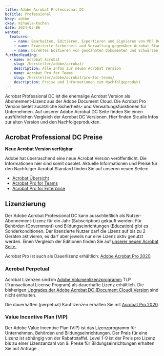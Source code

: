 ```yaml
---
title: Adobe Acrobat Professional DC
bcTitle: Professional
bkey: adobe
ckey: mihaela-kochan
date: 2024-03-06
wanted:
  features:
    - name: Bearbeiten, Editieren, Exportieren und Signieren von PDF Dokumenten
    - name: Erweiterte Sicherheit und Verwaltung gegenüber Acrobat Standard
    - name: Direktes Editieren von gescannten Dokumenten und Schwärzen sensibler Informationen
furtherReading:
  - name: Acrobat Acrobat
    slug: /hersteller/adobe/acrobat/
    description: Alle Infos zur neuen Acrobat Version
  - name: Acrobat Pro for Teams
    slug: /hersteller/adobe/acrobat/pro-for-teams/
    description: Preise und Informationen zum Nachfolgeprodukt
---
```




<Intro>

Acrobat Professional DC ist die ehemalige Acrobat Version als Abonnement-Lizenz aus der Adobe Document Cloud. Die Acrobat Pro Version bietet zusätzliche Sicherheits- und Verwaltungsfunktionen für Unternehmen. Auf unserer Adobe Acrobat DC Seite finden Sie einen ausführlichen Vergleich der Acrobat DC Versionen. Hier finden Sie alle Infos zur alten Version und den Nachfolgeprodukten.


</Intro>

<TOC />


## Acrobat Professional DC Preise

<Info>

**Neue Acrobat Version verfügbar**

Adobe hat überraschend eine neue Acrobat Version veröffentlicht. Die Informationen hier sind somit obsolet.
Aktuelle Informationen und Preise für den Nachfolger Acrobat Standard finden Sie auf unseren neuen Seiten:

<ArrowList>

- [Acrobat Übersicht](/hersteller/adobe/acrobat/)
- [Acrobat Pro for Teams](/hersteller/adobe/acrobat/pro-for-teams/)
- [Acrobat Pro for Enterprise](/hersteller/adobe/acrobat/pro-for-enterprise/)

</ArrowList>


</Info>


## Lizenzierung

  Der Adobe Acrobat Professional DC kann ausschließlich als Nutzer-Abonnement-Lizenz für ein Jahr (Subscription) gekauft werden. Für Behörden (Government) und Bildungseinrichtungen (Education) gibt es Sonderkonditionen. Der lizenzierte Nutzer darf die Lizenz auf bis zu 2 Geräten aktivieren, es darf aber jeweils nur eine Lizenz aktiv genutzt werden. Einen Vergleich der Editionen finden Sie auf [unserer neuen Acrobat Seite.](/hersteller/adobe/acrobat/#acrobat)

<Info>

  Acrobat Pro ist auch als Dauerlizenz erhältlich: [Adobe Acrobat Pro 2020](/hersteller/adobe/acrobat/pro-2020/).


</Info>

### Acrobat Perpetual

  Acrobat Lizenzen sind im [Adobe Volumenlizenzprogramm](/hersteller/adobe/#transactional-license-program-tlp) TLP (Transactional License Program) als dauerhafte Lizenz erhältlich. Die bisherigen [Upgrades der Adobe Acrobat DC (Document Cloud) Version](https://helpx.adobe.com/de/acrobat/using/whats-new.html) sind nicht enthalten.

  Die dauerhaften (perpetual) Kauflizenzen erhalten Sie mit [Acrobat Pro 2020](/hersteller/adobe/acrobat/pro-2020/).

### Value Incentive Plan (VIP)

  Der Adobe Value Incentive Plan (VIP) ist das Lizenzprogramm für Unternehmen, Behörden und Bildungseinrichtungen. Der Preis für eine Lizenz ist abhängig von der Rabattstaffel. Level 1-9 ist der Preis pro Lizenz bis zu einer Lizenzanzahl von 9. Preise für Bildungseinrichtungen erhalten Sie auf Anfrage.
